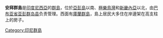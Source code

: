 '''安拜群島'''是[[印度尼西亞|印度尼西亞]]的[[群島|群島]]，位於[[亞彭島|亞彭島]]以南、[[極樂鳥灣|極樂鳥灣]]和[[新畿內亞|新畿內亞]]以北，由[[巴布亚省|巴布亚省]][[亚彭群岛县|亚彭群岛县]]负责管理。西面有[[庫蘭群島|庫蘭群島]]，島上居民大多住在岸邊架在高支柱上的房子。

{{coord|1|54|S|136|20|E|type:isle|display=title}}
[[Category:印尼群島|Category:印尼群島]]
{{Indonesia-geo-stub}}